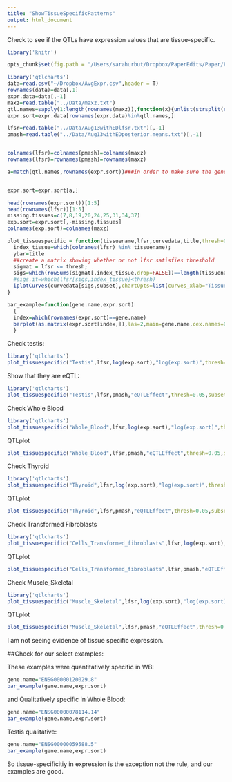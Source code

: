 ```yaml
---
title: "ShowTissueSpecificPatterns"
output: html_document
---
```


Check to see if the QTLs have expression values that are tissue-specific.

```r
library('knitr')

opts_chunk$set(fig.path = "/Users/sarahurbut/Dropbox/PaperEdits/Paper/Figures/") 

library('qtlcharts')
data=read.csv("~/Dropbox/AvgExpr.csv",header = T)
rownames(data)=data[,1]
expr.data=data[,-1]
maxz=read.table("../Data/maxz.txt")
qtl.names=sapply(1:length(rownames(maxz)),function(x){unlist(strsplit(rownames(maxz)[x], "[_]"))[[1]]})
expr.sort=expr.data[rownames(expr.data)%in%qtl.names,]

lfsr=read.table("../Data/Aug13withEDlfsr.txt")[,-1]
pmash=read.table("../Data/Aug13withEDposterior.means.txt")[,-1]


colnames(lfsr)=colnames(pmash)=colnames(maxz)
rownames(lfsr)=rownames(pmash)=rownames(maxz)

a=match(qtl.names,rownames(expr.sort))###in order to make sure the gene names are the same in both


expr.sort=expr.sort[a,]

head(rownames(expr.sort))[1:5]
head(rownames(lfsr))[1:5]
missing.tissues=c(7,8,19,20,24,25,31,34,37)
exp.sort=expr.sort[,-missing.tissues]
colnames(exp.sort)=colnames(maxz)

plot_tissuespecific = function(tissuename,lfsr,curvedata,title,thresh=0.05,subset=1:44){
  index_tissue=which(colnames(lfsr) %in% tissuename);
  ybar=title
  ##create a matrix showing whether or not lfsr satisfies threshold
  sigmat = lfsr <= thresh;
  sigs=which(rowSums(sigmat[,index_tissue,drop=FALSE])==length(tissuename) & rowSums(sigmat[,-index_tissue,drop=FALSE])==0)
  #sigs.it=which(lfsr[sigs,index_tissue]<thresh)
  iplotCurves(curvedata[sigs,subset],chartOpts=list(curves_xlab="Tissue",curves_ylab=ybar))
}  

bar_example=function(gene.name,expr.sort)
  {
  index=which(rownames(expr.sort)==gene.name)
  barplot(as.matrix(expr.sort[index,]),las=2,main=gene.name,cex.names=0.5)
  }
```

Check testis: 
```r
library('qtlcharts')
plot_tissuespecific("Testis",lfsr,log(exp.sort),"log(exp.sort)",thresh=0.05,subset=1:44)
```

Show that they are eQTL:
```r
library('qtlcharts')
plot_tissuespecific("Testis",lfsr,pmash,"eQTLEffect",thresh=0.05,subset=1:44)
```

Check Whole Blood
```r
library('qtlcharts')
plot_tissuespecific("Whole_Blood",lfsr,log(exp.sort),"log(exp.sort)",thresh=0.05,subset=1:44)
```


QTLplot
```r
plot_tissuespecific("Whole_Blood",lfsr,pmash,"eQTLEffect",thresh=0.05,subset=1:44)
```

Check Thyroid
```r
library('qtlcharts')
plot_tissuespecific("Thyroid",lfsr,log(exp.sort),"log(exp.sort)",thresh=0.05,subset=1:44)
```


QTLplot
```r
plot_tissuespecific("Thyroid",lfsr,pmash,"eQTLEffect",thresh=0.05,subset=1:44)
```


Check Transformed Fibroblasts
```r
library('qtlcharts')
plot_tissuespecific("Cells_Transformed_fibroblasts",lfsr,log(exp.sort),"log(exp.sort)",thresh=0.05,subset=1:44)
```


QTLplot
```r
plot_tissuespecific("Cells_Transformed_fibroblasts",lfsr,pmash,"eQTLEffect",thresh=0.05,subset=1:44)
```

Check Muscle_Skeletal
```r
library('qtlcharts')
plot_tissuespecific("Muscle_Skeletal",lfsr,log(exp.sort),"log(exp.sort)",thresh=0.05,subset=1:44)
```


QTLplot
```r
plot_tissuespecific("Muscle_Skeletal",lfsr,pmash,"eQTLEffect",thresh=0.05,subset=1:44)
```

I am not seeing evidence of tissue specific expression.

##Check for our select examples:

These examples were quantitatively specific in WB:
```r

gene.name="ENSG00000120029.8"
bar_example(gene.name,expr.sort)
```

and Qualitatively specific in Whole Blood:

```r
gene.name="ENSG00000078114.14"
bar_example(gene.name,expr.sort)
```

Testis qualitative:


```r

gene.name="ENSG00000059588.5"
bar_example(gene.name,expr.sort)
```

So tissue-specificitiy in expression is the exception not the rule, and our examples are good.




